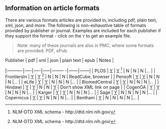 <!--
%\VignetteEngine{knitr::knitr}
%\VignetteIndexEntry{Article formats}
-->

## Information on article formats

There are various formats articles are provided in, including pdf, plain text, xml, json, and more. The following is non-exhaustive table of formats provided by publisher or journal. Examples are included for each publisher if they support the format - click on the `Y` to get an example file.

> Note: many of these journals are also in PMC, where some formats are provided: PDF, ePub.

| Publisher | pdf | xml | json | plain text | epub | Notes |
|:----------|:----|:----|:-----|:-------- -|:------|:------|
| PLOS | [Y][plp] | [Y][plx] [^1] | N | N |  N |... |
| FrontiersIn | [Y][fp] | [Y][fx] [^1] | N | N | N | ReadCube, browser |
| Pensoft | [Y][pep] | [Y][pex] | N | N |  N |... |
| eLife | [Y][ep] | [Y][ex] | N | N |  N |... |
| BiomedCentral | [Y][bp] | [Y][bx] | N | N |  N |... |
| Hindawi | [Y][hp] | [Y][hx] | N | N | [Y][he] | Don't show XML link on page  |
| CogenOA | [Y][coap] | [Y][coax] | N | N |  N |... |
| Karger | [Y][kp] | [Y][kx] | N | N |  N |... |
| Sage | [Y][sp] | N | N | N |  N |... |
| Copernicus | [Y][copp] | [Y][copx] | N | N |  N |... |
| Bentham | [Y][bep] | N | N | N |  N |... |

[^1]: NLM-DTD XML schema - http://dtd.nlm.nih.gov/

[plp]: http://www.plosone.org/article/fetchObject.action?uri=info%3Adoi%2F10.1371%2Fjournal.pone.0107510&representation=PDF
[fp]: http://journal.frontiersin.org/Journal/10.3389/fnagi.2014.00336/pdf
[pep]: http://zookeys.pensoft.net/lib/ajax_srv/article_elements_srv.php?action=download_pdf&item_id=4351
[ep]: http://elifesciences.org/elife/download-pdf/content/3/e04165/n/Active%20torque%20generation%20by%20the%20actomyosin%20cell%20cortex%20drives%20left%E2%80%93right%20symmetry%20breaking.pdf/1
[bp]: http://www.gigasciencejournal.com/content/pdf/2047-217X-3-27.pdf
[hp]: http://downloads.hindawi.com/journals/crid/2014/246965.pdf
[kp]: http://www.karger.com/Article/Pdf/370302
[coap]: http://cogentoa.tandfonline.com/doi/pdf/10.1080/23311908.2014.986922
[sp]: http://gph.sagepub.com/content/1/2333794X14548199.full.pdf
[copp]: http://www.biogeosciences.net/11/7331/2014/bg-11-7331-2014.pdf
[bep]: http://benthamopen.com/tobctj/articles/V008/182TOBCTJ.pdf

[plx]: http://www.plosone.org/article/fetchObjectAttachment.action?uri=info%3Adoi%2F10.1371%2Fjournal.pone.0107510&representation=XML
[fx]: http://journal.frontiersin.org/Journal/10.3389/fnagi.2014.00336/xml/nlm
[pex]: http://zookeys.pensoft.net/lib/ajax_srv/article_elements_srv.php?action=download_xml&item_id=4351
[ex]: http://elifesciences.org/content/3/e04165.source.xml
[bx]: http://www.gigasciencejournal.com/content/download/xml/2047-217X-3-27.xml
[hx]: http://downloads.hindawi.com/journals/tswj/2014/649260.xml
[kx]: http://downloads.hindawi.com/journals/crid/2014/246965.pdf
[coax]: http://cogentoa.tandfonline.com/doi/xml/10.1080/23311908.2014.986922
[copx]: http://www.biogeosciences.net/11/7331/2014/bg-11-7331-2014.xml

[he]: http://downloads.hindawi.com/journals/crid/2014/246965.epub
